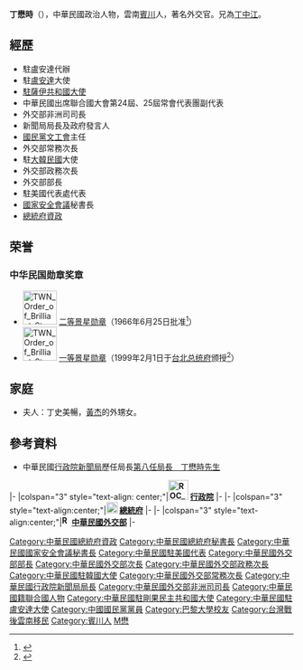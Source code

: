 {{NoteTA|G1=地名翻譯}}

{{Infobox_officeholder
| name =丁懋時
| image name =
| width = 
| Sex = 男 
| Native place = 
| date of birth = {{birth date and age|1925|10|10}}
| party = {{Kmt}}
| place of birth = {{ROC-1912|雲南省}}[[賓川縣|賓川縣]]
| nationality = {{ROC}}
| office = {{ROC}}第17任[[中華民國總統府秘書長|總統府秘書長]]
| term_start = 1999年12月22日
| term_end = 2000年5月20日
| president = [[李登輝|李登輝]]
| predecessor = [[章孝嚴|章孝嚴]]
| successor = [[張俊雄|張俊雄]]
| office1 = {{ROC}}第6任[[中華民國國家安全會議|國家安全會議]]秘書長
| term_start1 = 1994年9月1日
| term_end1 = 1999年1月31日
| chairman1 = 李登輝（[[中華民國總統|總統]]兼任）
| predecessor1 = [[施啟揚|施啟揚]]
| successor1 = [[殷宗文|殷宗文]]
| office2     = {{ROC}}第4任[[中華民國駐美國大使列表|駐美代表]]
| term_start2 = 1988年8月25日
| term_end2   = 1994年9月8日
| president2 = 李登輝
| premierroc2 = [[俞國華|俞國華]]<br>[[李煥|李煥]]<br>[[郝柏村|郝柏村]]<br>[[連戰|連戰]]
| predecessor2 = [[錢復|錢復]]
| successor2   = [[魯肇忠|魯肇忠]]
| office3 = {{ROC}}第9任[[中華民國外交部|外交部]]部長
| term_start3 = 1987年4月22日
| term_end3 = 1988年7月19日
| president3 = 李登輝
| premierroc3 = 俞國華
| predecessor3 = [[朱撫松|朱撫松]]
| successor3 = [[連戰|連戰]]
| office4= {{ROC}}第8任[[行政院新聞局|行政院新聞局]]局長
| term_start4= 1975年5月19日
| term_end4= 1979年1月15日
| premierroc4 = [[蔣經國|蔣經國]]<br>[[孫運璿|孫運璿]]
| predecessor4= 錢復
| successor4= [[宋楚瑜|宋楚瑜]]
| educate = 
* 法國巴黎大學
| past =
* 駐盧安達代辦（1962－1964）
* 駐盧安達大使（1964－1967）
* 駐薩伊共和國大使（1967－1971）
* 中華民國出席聯合國大會第24屆、25屆常會代表團副代表（1969－1970）
* 外交部非洲司司長（1972－1974）
* 新聞局（第八任）局長（1975－1979）
* 政府發言人（1975－1979）
* 國民黨文工會主任（1977－1979）
* 外交部常務次長（1979）
* 駐韓國大使（1979－1982）
* 外交部政務次長（1983－1987）
* 外交部部長（1987－1988）
* 駐美國代表處代表（1988－1994）
* 國家安全會議秘書長（1994－1999）
* 總統府資政（1999、2000－2001、2011－2016）
}}

'''丁懋時'''（{{bd|1925年|10月10日|catIdx=D丁}}），中華民國政治人物，雲南[[賓川|賓川]]人，著名外交官。兄為[[丁中江|丁中江]]。

== 經歷 ==
* 駐盧安達代辦
* 駐[[盧安達|盧安達]]大使
* [[中国驻刚果民主共和国大使列表|駐薩伊共和國大使]]
* 中華民國出席聯合國大會第24屆、25屆常會代表團副代表
* 外交部非洲司司長
* 新聞局局長及政府發言人
* [[國民黨文工會|國民黨文工會]]主任
* 外交部常務次長
* 駐[[大韓民國|大韓民國]]大使
* 外交部政務次長
* 外交部部長
* 駐美國代表處代表
* [[國家安全會議|國家安全會議]]秘書長
* [[總統府資政|總統府資政]]

==荣誉==
===中华民国勋章奖章===
* [[File:TWN_Order_of_Brilliant_Star_2Class_BAR.svg|60px]] [[景星勋章|二等景星勋章]]（1966年6月25日批准<ref>{{cite journal |title=總統令 |url=https://twinfo.ncl.edu.tw/tiqry/hypage.cgi?HYPAGE=search/merge_pdf.hpg&dtd_id=12&type=g&sysid=E09G2634&jid=79007133&vol=55062800&page=%E9%A0%811 |journal=總統府公報 |publisher=總統府第三局 |volume=第1761號 |date=1966-06-28 |page=1页 |access-date=2021-09-07 |archive-date=2021-09-07 |archive-url=https://web.archive.org/web/20210907100727/https://twinfo.ncl.edu.tw/tiqry/hypage.cgi?HYPAGE=search%2Fmerge_pdf.hpg&dtd_id=12&type=g&sysid=E09G2634&jid=79007133&vol=55062800&page=%E9%A0%811 |dead-url=no }}</ref>）
* [[File:TWN_Order_of_Brilliant_Star_1Class_BAR.svg|60px]] [[景星勋章|一等景星勋章]]（1999年2月1日于[[台北市|台北]][[总统府_(台湾)|总统府]]颁授<ref>{{cite web |url=https://www.president.gov.tw/NEWS/5295 |title=總統主持新任政府首長的宣誓典禮及贈勳 |publisher=中华民国总统府 |date=1999-02-01 |accessdate=2021-09-11 |archive-date=2021-09-11 |archive-url=https://web.archive.org/web/20210911124420/https://www.president.gov.tw/NEWS/5295 |dead-url=no }}</ref>）

== 家庭 ==
*夫人：丁史美暢，[[黃杰_(將軍)|黃杰]]的外甥女。

==參考資料==
{{reflist}}
*中華民國[[行政院新聞局|行政院新聞局]]歷任局長[https://archive.is/20121222043521/http://info.gio.gov.tw/ct.asp?xItem=28335&ctNode=4683 第八任局長　丁懋時先生]

{{start box}}
{{s-gov|roc}}
|-
|colspan="3" style="text-align: center;"|'''[[File:ROC_Executive_Yuan_Logo.svg|35px]] [[行政院|行政院]]'''
|-
{{s-before|[[錢復_(民國)|錢　復]]}}
{{s-title|[[中華民國新聞局|新聞局局長]]<br><small>第八任<br>1975年5月24日－1979年1月25日}}
{{s-after|[[宋楚瑜|宋楚瑜]]<small><br>（代理，後真除）</small>}}
{{s-before|[[朱撫松|朱撫松]]}}
{{s-title|[[中華民國外交部|外交部部長]]<br><small>第九任<br>1987年4月22日－1988年7月20日}}
{{s-after|[[連戰|連　戰]]}}
|-
|colspan="3" style="text-align:center;"|'''[[File:Emblem_of_Office_of_the_President_ROC.svg|20px]] [[總統府|總統府]]'''
|-
{{s-before|[[施啟揚|施啟揚]]}}
{{s-title|[[國家安全會議_(中華民國)|國安會秘書長]]<br><small>第六任<br>1994年9月1日－1999年1月31日}}
{{s-after|[[殷宗文|殷宗文]]}}
{{s-before|[[章孝嚴|章孝嚴]]}}
{{s-title|[[中華民國總統府秘書長|總統府秘書長]]<br><small>第十七任<br>1999年12月22日－2000年5月20日}}
{{s-after|[[張俊雄|張俊雄]]}}
{{s-dip}}
|-
|colspan="3" style="text-align:center;"|'''[[File:ROC_Ministry_of_Foreign_Affairs_Emblem.svg|17px]][[中華民國外交部|中華民國外交部]]'''
|-
{{s-before|[[錢復_(民國)|錢　復]]}}
{{s-title|[[中華民國駐美代表|駐美代表]]<br><small>第四任<br>1988年8月25日－1994年9月8日}}
{{s-after|[[魯肇忠|魯肇忠]]}}
{{end box}}
{{行政院新聞局局長}}
{{中華民國外交部部長}}
{{中華民國行政院發言人}}
{{中華民國總統府秘書長}}
{{中華民國總統府資政}}
{{國家統一委員會成員}}

{{DEFAULTSORT:Ding丁}}
[[Category:中華民國總統府資政|Category:中華民國總統府資政]]
[[Category:中華民國總統府秘書長|Category:中華民國總統府秘書長]]
[[Category:中華民國國家安全會議秘書長|Category:中華民國國家安全會議秘書長]]
[[Category:中華民國駐美國代表|Category:中華民國駐美國代表]]
[[Category:中華民國外交部部長|Category:中華民國外交部部長]]
[[Category:中華民國外交部次長|Category:中華民國外交部次長]]
[[Category:中華民國外交部政務次長|Category:中華民國外交部政務次長]]
[[Category:中華民國駐韓國大使|Category:中華民國駐韓國大使]]
[[Category:中華民國外交部常務次長|Category:中華民國外交部常務次長]]
[[Category:中華民國行政院新聞局局長|Category:中華民國行政院新聞局局長]]
[[Category:中華民國外交部非洲司司長|Category:中華民國外交部非洲司司長]]
[[Category:中華民國籍聯合國人物|Category:中華民國籍聯合國人物]]
[[Category:中華民國駐剛果民主共和國大使|Category:中華民國駐剛果民主共和國大使]]
[[Category:中華民國駐盧安達大使|Category:中華民國駐盧安達大使]]
[[Category:中國國民黨黨員|Category:中國國民黨黨員]]
[[Category:巴黎大學校友|Category:巴黎大學校友]]
[[Category:台灣戰後雲南移民|Category:台灣戰後雲南移民]]
[[Category:賓川人|Category:賓川人]]
[[Category:丁姓|M懋]]